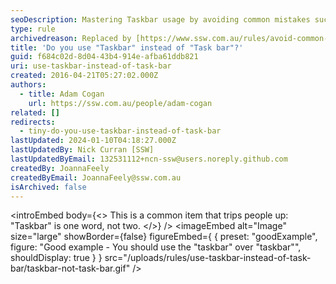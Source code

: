 ```yaml
---
seoDescription: Mastering Taskbar usage by avoiding common mistakes such as using "Taskbar" instead of a single word.
type: rule
archivedreason: Replaced by [https://www.ssw.com.au/rules/avoid-common-mistakes](/rules/avoid-common-mistakes)
title: 'Do you use "Taskbar" instead of "Task bar"?'
guid: f684c02d-8d04-43b4-914e-afba61ddb821
uri: use-taskbar-instead-of-task-bar
created: 2016-04-21T05:27:02.000Z
authors:
  - title: Adam Cogan
    url: https://ssw.com.au/people/adam-cogan
related: []
redirects:
  - tiny-do-you-use-taskbar-instead-of-task-bar
lastUpdated: 2024-01-10T04:18:27.000Z
lastUpdatedBy: Nick Curran [SSW]
lastUpdatedByEmail: 132531112+ncn-ssw@users.noreply.github.com
createdBy: JoannaFeely
createdByEmail: JoannaFeely@ssw.com.au
isArchived: false
---
```


<introEmbed
  body={<>
This is a common item that trips people up: "Taskbar" is one word, not two.
  </>}
/>
<imageEmbed
  alt="Image"
  size="large"
  showBorder={false}
  figureEmbed={ {
    preset: "goodExample",
    figure: "Good example - You should use the \"taskbar\" over \"taskbar\"",
    shouldDisplay: true
  } }
  src="/uploads/rules/use-taskbar-instead-of-task-bar/taskbar-not-task-bar.gif"
/>
